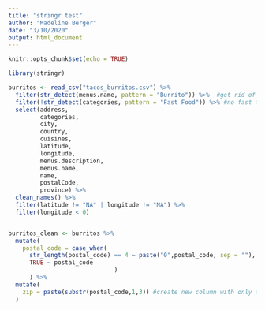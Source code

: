 ```yaml
---
title: "stringr test"
author: "Madeline Berger"
date: "3/10/2020"
output: html_document
---
```


```r
knitr::opts_chunk$set(echo = TRUE)

library(stringr)

burritos <- read_csv("tacos_burritos.csv") %>% 
  filter(str_detect(menus.name, pattern = "Burrito")) %>%  #get rid of the tacos
  filter(!str_detect(categories, pattern = "Fast Food")) %>% #no fast food because we are classy
  select(address, 
         categories, 
         city, 
         country, 
         cuisines, 
         latitude, 
         longitude, 
         menus.description, 
         menus.name, 
         name, 
         postalCode,
         province) %>% 
  clean_names() %>% 
  filter(latitude != "NA" | longitude != "NA") %>% 
  filter(longitude < 0)


burritos_clean <- burritos %>%
  mutate(
    postal_code = case_when(
      str_length(postal_code) == 4 ~ paste("0",postal_code, sep = ""), #add zeros to 4 digit zipcodes
      TRUE ~ postal_code
                              )
      ) %>% 
  mutate(
    zip = paste(substr(postal_code,1,3)) #create new column with only the first three
  )



```

